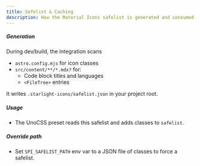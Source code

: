 ```yaml
---
title: Safelist & Caching
description: How the Material Icons safelist is generated and consumed.
---
```


##### Generation

During dev/build, the integration scans

- `astro.config.mjs` for icon classes
- `src/content/**/*.mdx?` for:
  - Code block titles and languages
  - `<FileTree>` entries

It writes `.starlight-icons/safelist.json` in your project root.

##### Usage

- The UnoCSS preset reads this safelist and adds classes to `safelist`.

##### Override path

- Set `SPI_SAFELIST_PATH` env var to a JSON file of classes to force a safelist.

